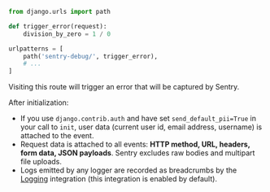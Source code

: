 ```py
from django.urls import path

def trigger_error(request):
    division_by_zero = 1 / 0

urlpatterns = [
    path('sentry-debug/', trigger_error),
    # ...
]
```

Visiting this route will trigger an error that will be captured by Sentry.

After initialization:

- If you use `django.contrib.auth` and have set `send_default_pii=True` in your call to `init`, user data (current user id, email address, username) is attached to the event.
- Request data is attached to all events: **HTTP method, URL, headers, form data, JSON payloads**. Sentry excludes raw bodies and multipart file uploads.
- Logs emitted by any logger are recorded as breadcrumbs by the [Logging](/platforms/python/guides/logging/) integration (this integration is enabled by default).
